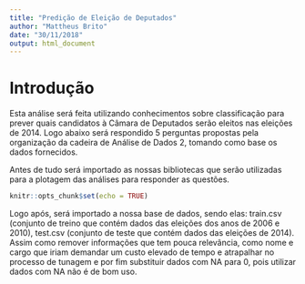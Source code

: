 ```yaml
---
title: "Predição de Eleição de Deputados"
author: "Mattheus Brito"
date: "30/11/2018"
output: html_document
---
```


# Introdução
Esta análise será feita utilizando conhecimentos sobre classificação para prever quais candidatos à Câmara de Deputados serão eleitos nas eleições de 2014. Logo abaixo será respondido 5 perguntas propostas pela organização da cadeira de Análise de Dados 2, tomando como base os dados fornecidos.

Antes de tudo será importado as nossas bibliotecas que serão utilizadas para a plotagem das análises para responder as questões.

```r
knitr::opts_chunk$set(echo = TRUE)

```

Logo após, será importado a nossa base de dados, sendo elas: train.csv (conjunto de treino que contém dados das eleições dos anos de 2006 e 2010), test.csv (conjunto de teste que contém dados das eleições de 2014). Assim como remover informações que tem pouca relevância, como nome e cargo que iriam demandar um custo elevado de tempo e atrapalhar no processo de tunagem e por fim substituir dados com NA para 0, pois utilizar dados com NA não é de bom uso.

